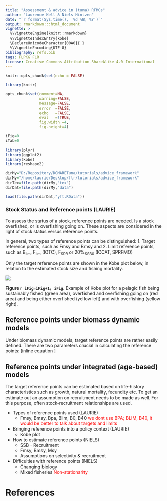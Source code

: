 ```yaml
---
title: "Assessment & advice in (tuna) RFMOs"
author: "Laurence Kell & Niels Hintzen"
date: "`r format(Sys.time(), '%d %B, %Y')`"
output: rmarkdown:::html_document
vignette: >
  %\VignetteEngine{knitr::rmarkdown}
  %\VignetteIndexEntry{kobe}
  \DeclareUnicodeCharacter{00A0}{ }
  %\VignetteEncoding{UTF-8}
bibliography: refs.bib
tags: FLPKG FLR
license: Creative Commons Attribution-ShareAlike 4.0 International
---
```


```r
knitr::opts_chunk$set(echo = FALSE)

library(knitr)

opts_chunk$set(comment=NA, 
               warning=FALSE, 
               message=FALSE, 
               error  =FALSE, 
               echo   =FALSE, 
               eval   =!TRUE,
               fig.width =4, 
               fig.height=4)

iFig=0
iTab=0
```


```r
library(plyr)
library(ggplot2)
library(kobe)
library(reshape2)

dirMy="D:/Repository/DGMARETuna/tutorials/advice_framework"
dirMy="/home/laurie/Desktop/flr/tutorials/advice_framework"
dirTex=file.path(dirMy,"tex")
dirDat=file.path(dirMy,"data")

load(file.path(dirDat,"yft.RData"))

```

### Stock Status and Reference points (LAURIE)       

To assess the status of a stock, reference points are needed. Is a stock overfished, or is overfishing going on. These aspects are considered in the light of stock status versus reference points.

In general, two types of reference points can be distinguished:
1. Target reference points, such as Fmsy and Bmsy and
2. Limit reference points, such as B~lim~, F~lim~ (IOTC), F~SPR~ or 20%~SSB0~ (ICCAT, SPRFMO)

Only the target reference points are shown in the Kobe plot below, in relation to the estimated stock size and fishing mortality. 

![](../tex/kobeExample.png)

**Figure `r iFig=iFig+1; iFig`.** Example of Kobe plot for a pelagic fish being sustainably fished (green area), overfished and overfishing going on (red area) and being either overfished (yellow left) and with overfishing (yellow right).

## Reference points under biomass dynamic models

Under biomass dynamic models, target reference points are rather easily defined. There are two parameters crucial in calculating the reference points: [inline equation ]

## Reference points under integrated (age-based) models

The target reference points can be estimated based on life-history characteristics such as growth, natural mortality, fecundity etc. To get an estimate out an assumption on recruitment needs to be made as well. For this purpose, often stock-recruitment relationships are used. 





* Types of reference points used (LAURIE)
    + Fmsy, Bmsy, Bpa, Blim, B0, B40
    <span style="color:red"> we dont use BPA; BLIM, B40, it would be better to talk about targets and limits</span>

* Bringing reference points into a policy context (LAURIE)
    + Kobe plot

* How to estimate reference points (NIELS)
    + SSB - Recruitment
    + Fmsy, Bmsy, Msy
    + Assumptions on selectivity & recruitment

* Difficulties with reference points (NIELS)
    + Changing biology
    + Mixed fisheries
    <span style="color:red"> Non-stationarity</span>



# References

